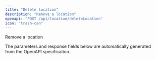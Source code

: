 ```yaml
---
title: "Delete location"
description: "Remove a location"
openapi: "POST /api/location/deleteLocation"
icon: "trash-can"
---
```


Remove a location

<Note>
The parameters and response fields below are automatically generated from the OpenAPI specification.
</Note>
